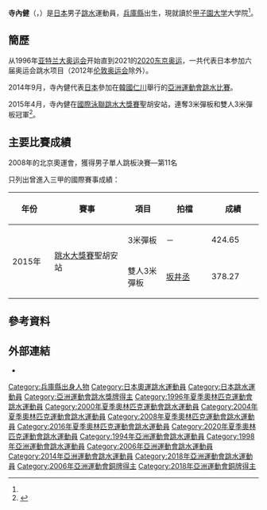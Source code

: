 {{noteTA|G1=Aquatics}}
{{Infobox sportsperson
|name        =寺内健
|image       =
|native_name ={{lang|ja|てらうち けん}}
|birth_date  = {{birth_date_and_age|1980|8|7}}<ref name="仁川">{{cite web|title=仁川アジア競技大会2014 ＞ 日本代表選手団 ＞ 寺内 健|url=http://www.joc.or.jp/games/asia/2014/japan/diving/sakaisho.html|publisher=JAPANESE OLYMPIC COMMITTEE|access-date=2015-05-31|archive-date=2015-05-31|archive-url=https://web.archive.org/web/20150531210247/http://www.joc.or.jp/games/asia/2014/japan/diving/sakaisho.html|dead-url=no}}{{ja}}</ref>
|birth_place = {{JPN}}[[兵庫縣|兵庫縣]][[寶塚市|寶塚市]]<ref name="仁川"/>
|residence   = 
|height      = {{height|m=1.7}}<ref name="仁川"/>
|weight      = {{weight|kg=70}}<ref name="仁川"/>
|retired     =
|country       = {{JPN}}
|sport         = 跳水
|event         = 1米跳板、3米跳板
|rank          =
|club          = [[三起商行|三起商行]]<ref name="仁川"/>
|collegeteam   =
|former_partner=
|coach         =
|medaltemplates=
{{MedalCountry|{{JPN}}}}
{{MedalSport|男子[[跳水|跳水]]}}
{{MedalCompetition|[[世界游泳錦標賽|世界游泳錦標賽]]}}
{{MedalBronze|[[2001年世界游泳錦標賽|2001年 福岡]]|[[2001年世界游泳錦標賽跳水比賽|3米跳板]]}}
{{MedalCompetition|亞洲運動會}}
{{MedalBronze|[[2006年亞洲運動會|2006年 多哈]]|[[2006年亞洲運動會跳水比賽|1米跳板]]}}
{{MedalBronze|[[2006年亞洲運動會|2006年 多哈]]|[[2006年亞洲運動會跳水比賽|3米跳板]]}}
{{MedalBronze|2018年印尼雅加達|雙人3公尺跳板}}
}}
{{世大運獎牌記錄
|項目=跳水
|a1=2001
|b1=3
|c1=3公尺跳板
}}
'''寺內健'''（{{lang|en|'''TERAUCHI Ken'''}}，{{bd|1980年|8月7日||}}）是[[日本|日本]]男子[[跳水|跳水]]運動員，[[兵庫縣|兵庫縣]]出生，現就讀於[[甲子園大学|甲子園大学]]大学院<ref name="仁川"/>。

==簡歷==
从1996年[[亚特兰大奥运会|亚特兰大奥运会]]开始直到2021的[[东京奥运会|2020东京奥运]]，一共代表日本参加六届奥运会跳水项目（2012年[[伦敦奥运会|伦敦奥运会]]除外）。

2014年9月，寺內健代表[[2014年亞洲運動會日本代表團|日本]]參加在[[韓國|韓國]][[仁川|仁川]]舉行的[[2014年亞洲運動會|亞洲運動會]][[2014年亞洲運動會跳水比賽|跳水比賽]]。

2015年4月，寺內健在[[2015年國際泳聯跳水大獎賽|國際泳聯跳水大獎賽]]聖胡安站，連奪3米彈板和雙人3米彈板冠軍<ref>{{cite news|title=跳水大奖赛中国五金 日本34岁老将男子3米板折桂|url=http://sports.sina.com.cn/o/2015-04-21/11487582515.shtml?cre=sinapc&mod=g&loc=40&r=u&rfunc=4|agency=新浪体育|date=2015-04-21}}</ref>。

==主要比賽成績==
2008年的北京奧運會，獲得男子單人跳板決賽—第11名

只列出曾進入三甲的國際賽事成績：
{| class=wikitable style="text-align:center; font-size:small;" 
!width="80"|年份
!width="180"|賽事
!width="80"|項目
!width="100"|拍檔
!colspan="2" width="100"|成績
|-
!rowspan="2"|2015年
|rowspan="2"|[[2015年國際泳聯跳水大獎賽|跳水大獎賽]]聖胡安站
|3米彈板
|－
|424.65
|bgcolor="gold"|'''冠軍'''
|-
|雙人3米彈板
|[[坂井丞|坂井丞]]
|378.27
|bgcolor="gold"|'''冠軍'''
|}

== 參考資料 ==
{{Reflist}}

== 外部連結 ==
*{{IOC profile|id=ken-terauchi}}

{{DEFAULTSORT:Terauchi, Ken}}

[[Category:兵庫縣出身人物|Category:兵庫縣出身人物]]
[[Category:日本奧運跳水運動員|Category:日本奧運跳水運動員]]
[[Category:日本跳水運動員|Category:日本跳水運動員]]
[[Category:亞洲運動會跳水獎牌得主|Category:亞洲運動會跳水獎牌得主]]
[[Category:1996年夏季奧林匹克運動會跳水運動員|Category:1996年夏季奧林匹克運動會跳水運動員]]
[[Category:2000年夏季奧林匹克運動會跳水運動員|Category:2000年夏季奧林匹克運動會跳水運動員]]
[[Category:2004年夏季奧林匹克運動會跳水運動員|Category:2004年夏季奧林匹克運動會跳水運動員]]
[[Category:2008年夏季奧林匹克運動會跳水運動員|Category:2008年夏季奧林匹克運動會跳水運動員]]
[[Category:2016年夏季奧林匹克運動會跳水運動員|Category:2016年夏季奧林匹克運動會跳水運動員]]
[[Category:2020年夏季奧林匹克運動會跳水運動員|Category:2020年夏季奧林匹克運動會跳水運動員]]
[[Category:1994年亞洲運動會跳水運動員|Category:1994年亞洲運動會跳水運動員]]
[[Category:1998年亞洲運動會跳水運動員|Category:1998年亞洲運動會跳水運動員]]
[[Category:2006年亞洲運動會跳水運動員|Category:2006年亞洲運動會跳水運動員]]
[[Category:2014年亞洲運動會跳水運動員|Category:2014年亞洲運動會跳水運動員]]
[[Category:2018年亞洲運動會跳水運動員|Category:2018年亞洲運動會跳水運動員]]
[[Category:2006年亞洲運動會銅牌得主|Category:2006年亞洲運動會銅牌得主]]
[[Category:2018年亞洲運動會銅牌得主|Category:2018年亞洲運動會銅牌得主]]